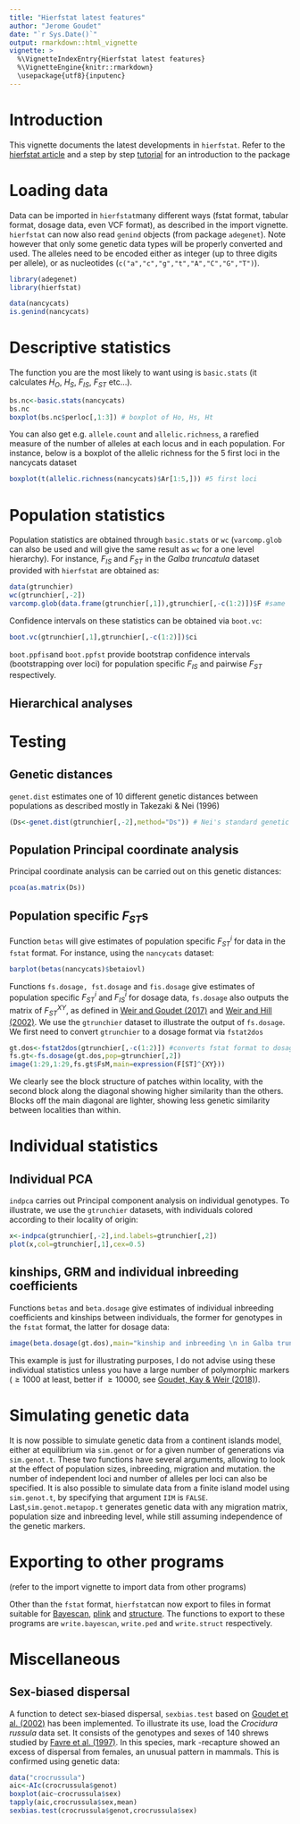 ---
title: "Hierfstat latest features"
author: "Jerome Goudet"
date: "`r Sys.Date()`"
output: rmarkdown::html_vignette
vignette: >
  %\VignetteIndexEntry{Hierfstat latest features}
  %\VignetteEngine{knitr::rmarkdown}
  \usepackage{utf8}{inputenc}
---

# Introduction

This vignette documents the latest developments in `hierfstat`. Refer to the [hierfstat article](https://onlinelibrary.wiley.com/doi/full/10.1111/j.1471-8286.2004.00828.x) and a step by step  [tutorial](https://www.sciencedirect.com/science/article/pii/S1567134807001037) for an introduction to the package

# Loading data

Data can be imported in `hierfstat`many different ways (fstat format, tabular format, dosage data, even VCF format), as described in the import vignette.  `hierfstat` can now also read `genind` objects (from package `adegenet`). Note however that only some genetic data types will be properly converted and used.  The alleles need to be encoded either as integer (up to three digits per allele), or as nucleotides (`c("a","c","g","t","A","C","G","T")`).

```{r,message=FALSE}
library(adegenet)
library(hierfstat)
```

```{r}
data(nancycats) 
is.genind(nancycats)
```
# Descriptive statistics

The function you are the most likely to want using is `basic.stats` (it calculates $H_O$, $H_S$, $F_{IS}$, $F_{ST}$ etc...). 

```{r}
bs.nc<-basic.stats(nancycats)
bs.nc
boxplot(bs.nc$perloc[,1:3]) # boxplot of Ho, Hs, Ht
```

You can also get e.g. `allele.count` and `allelic.richness`, a rarefied measure of the number of alleles at each locus and in each population. For instance, below is a boxplot of the allelic richness for the 5 first loci in the nancycats dataset

```{r}
boxplot(t(allelic.richness(nancycats)$Ar[1:5,])) #5 first loci
```

# Population statistics

Population statistics are obtained through `basic.stats` or `wc` (`varcomp.glob` can also be used and will give the same result as `wc` for a one level hierarchy). For instance, $F_{IS}$ and $F_{ST}$ in the *Galba truncatula* dataset provided with `hierfstat` are obtained as:

```{r}
data(gtrunchier) 
wc(gtrunchier[,-2])
varcomp.glob(data.frame(gtrunchier[,1]),gtrunchier[,-c(1:2)])$F #same
```


Confidence intervals on these statistics can be obtained via `boot.vc`:

```{r}
boot.vc(gtrunchier[,1],gtrunchier[,-c(1:2)])$ci
```

`boot.ppfis`and `boot.ppfst` provide bootstrap confidence intervals (bootstrapping over loci) for population specific $F_{IS}$ and pairwise $F_{ST}$ respectively. 


## Hierarchical analyses

# Testing 


## Genetic distances

`genet.dist` estimates one of 10 different genetic distances between populations as described mostly in Takezaki & Nei (1996)

```{r}
(Ds<-genet.dist(gtrunchier[,-2],method="Ds")) # Nei's standard genetic distances
```


## Population Principal coordinate analysis

Principal coordinate analysis can be carried out on this genetic distances:

```{r,eval=FALSE}
pcoa(as.matrix(Ds))
```

## Population specific $F_{ST}$s

Function `betas` will give estimates of population specific $F_{ST}^i$ for data in the `fstat` format.  For instance, using the `nancycats` dataset:

```{r}
barplot(betas(nancycats)$betaiovl)

```

Functions `fs.dosage, fst.dosage`  and `fis.dosage` give estimates of population specific $F_{ST}^i$ and $F_{IS}^i$ for dosage data, `fs.dosage` also outputs the matrix of $F_{ST}^{XY}$, as defined in [Weir and Goudet (2017)](https://www.genetics.org/content/206/4/2085) and [Weir and Hill (2002)](https://www.annualreviews.org/doi/abs/10.1146/annurev.genet.36.050802.093940). We use the `gtrunchier` dataset to illustrate the output of `fs.dosage`. We first need to convert `gtrunchier` to a dosage format  via `fstat2dos` 

```{r}
gt.dos<-fstat2dos(gtrunchier[,-c(1:2)]) #converts fstat format to dosage 
fs.gt<-fs.dosage(gt.dos,pop=gtrunchier[,2]) 
image(1:29,1:29,fs.gt$FsM,main=expression(F[ST]^{XY}))
```

We clearly see the block structure of patches within locality, with the second block along the diagonal showing higher similarity than the others. Blocks off the main diagonal are lighter, showing less genetic similarity between localities than within.     

# Individual statistics

## Individual PCA

`indpca` carries out Principal component analysis on individual genotypes. To illustrate, we use the `gtrunchier` datasets, with individuals colored according to their locality of origin:

```{r}
x<-indpca(gtrunchier[,-2],ind.labels=gtrunchier[,2])
plot(x,col=gtrunchier[,1],cex=0.5)
```


## kinships, GRM  and individual inbreeding coefficients

Functions `betas` and `beta.dosage` give estimates of individual inbreeding coefficients and kinships between individuals, the former for genotypes in the `fstat` format, the latter for dosage data:

```{r}
image(beta.dosage(gt.dos),main="kinship and inbreeding \n in Galba truncatula",xlab="",ylab="")
```

This example is just for illustrating purposes, I do not advise using these individual statistics unless you have a large number of polymorphic markers ($\geq 1000$ at least, better if $\geq 10000$, see [Goudet, Kay & Weir (2018)](https://onlinelibrary.wiley.com/doi/full/10.1111/mec.14833)).

# Simulating genetic data

It is now possible to simulate genetic data from a continent islands model, either at equilibrium via `sim.genot` or for a given number of generations via `sim.genot.t`.  These two functions have several arguments, allowing to look at the effect of population sizes, inbreeding, migration and mutation. the number of independent loci and number of alleles per loci can also be specified. It is also possible to simulate data from a finite island model using `sim.genot.t`, by specifying that argument `IIM` is `FALSE`.  Last,`sim.genot.metapop.t` generates genetic data with any migration matrix, population size and inbreeding level, while still assuming independence of the genetic markers. 


# Exporting to other programs

(refer to the import vignette to import data from other programs)

Other than the `fstat` format, `hierfstat`can now export to files in format suitable for [Bayescan](http://cmpg.unibe.ch/software/BayeScan/), [plink](https://www.cog-genomics.org/plink/2.0/) and [structure](https://web.stanford.edu/group/pritchardlab/structure.html). The functions to export to these programs are `write.bayescan`, `write.ped` and `write.struct` respectively.


# Miscellaneous 

## Sex-biased dispersal

A function to detect sex-biased dispersal, `sexbias.test` based on [Goudet et al. (2002)](https://onlinelibrary.wiley.com/doi/abs/10.1046/j.1365-294X.2002.01496.x) has been implemented. 
To illustrate its use, load the *Crocidura russula* data set. It consists of the genotypes and sexes of 140 shrews studied by [Favre et al. (1997)](https://royalsocietypublishing.org/doi/10.1098/rspb.1997.0019). In this species, mark -recapture showed an excess of dispersal from females, an unusual pattern in mammals. This is confirmed using genetic data: 

```{r}
data("crocrussula")
aic<-AIc(crocrussula$genot)
boxplot(aic~crocrussula$sex)
tapply(aic,crocrussula$sex,mean)
sexbias.test(crocrussula$genot,crocrussula$sex)
```

